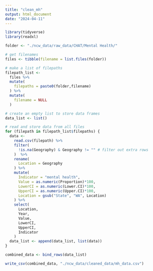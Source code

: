```yaml
---
title: "clean_mh"
output: html_document
date: "2024-04-11"
---
```


```r
library(tidyverse)
library(readxl)

folder <- "./ncw_data/raw_data/CHAT/Mental Health/"

# get filenames
files <- tibble(filename = list.files(folder))

# make a list of filepaths
filepath_list <-
  files %>%
  mutate(
    filepaths = paste0(folder,filename)
  ) %>%
  mutate(
    filename = NULL
  ) 

# create an empty list to store data frames
data_list <- list()

# read and store data from all files 
for (filepath in filepath_list$filepaths) { 
  data <- 
    read.csv(filepath) %>%
    filter(
      !is.na(Geography) & Geography != "" # filter out extra rows
    )  %>%
    rename(
      Location = Geography
    ) %>%
    mutate(
      Indicator = "mental health",
      Value = as.numeric(Proportion)*100,
      LowerCI = as.numeric(Lower.CI)*100,
      UpperCI = as.numeric(Upper.CI)*100,
      Location = gsub("State", "WA", Location)
    ) %>%
    select(
      Location,
      Year,
      Value,
      LowerCI,
      UpperCI,
      Indicator
    )
  data_list <- append(data_list, list(data))
}

combined_data <- bind_rows(data_list)

write_csv(combined_data, "./ncw_data/cleaned_data/mh_data.csv")
```

